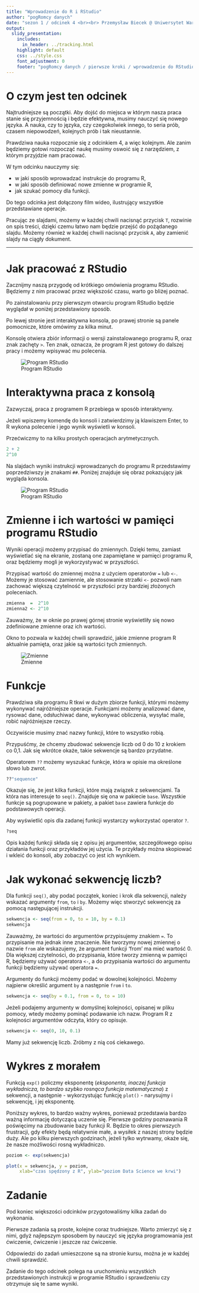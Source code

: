 ```yaml
---
title: "Wprowadzenie do R i RStudio"
author: "pogRomcy danych"
date: "sezon 1 / odcinek 4 <br><br> Przemysław Biecek @ Uniwersytet Warszawski<br><br><br>Naciśnij `A` by zamienić slajdy na ciągły tekst. <br> Naciśnij `T` by wyświetlić spis treści."
output:
  slidy_presentation:
    includes:
      in_header: ../tracking.html
    highlight: default
    css: ../style.css
    font_adjustment: 0
    footer: "pogRomcy danych / pierwsze kroki / wprowadzenie do RStudio"
---
```


# O czym jest ten odcinek

Najtrudniejsze są początki. Aby dojść do miejsca w którym nasza praca stanie się przyjemnością i będzie efektywna, musimy nauczyć się nowego języka. A nauka, czy to języka, czy czegokolwiek innego, to seria prób, czasem niepowodzeń, kolejnych prób i tak nieustannie.

Prawdziwa nauka rozpocznie się z odcinkiem 4, a więc kolejnym. Ale zanim będziemy gotowi rozpocząć naukę musimy oswoić się z narzędziem, z którym przyjdzie nam pracować.

W tym odcinku nauczymy się:

* w jaki sposób wprowadzać instrukcje do programu R,
* w jaki sposób definiować nowe zmienne w programie R,
* jak szukać pomocy dla funkcji.

Do tego odcinka jest dołączony film wideo, ilustrujący wszystkie przedstawiane operacje.

Pracując ze slajdami, możemy w każdej chwili nacisnąć przycisk `T`, rozwinie on spis treści, dzięki czemu łatwo nam będzie przejść do pożądanego slajdu. Możemy również w każdej chwili nacisnąć przycisk `A`, aby zamienić slajdy na ciągły dokument.

---

# Jak pracować z RStudio

Zacznijmy naszą przygodę od krótkiego omówienia programu RStudio. Będziemy z nim pracować przez większość czasu, warto go bliżej poznać.

Po zainstalowaniu przy pierwszym otwarciu program RStudio będzie wyglądał w poniżej przedstawiony sposób.

Po lewej stronie jest interaktywna konsola, po prawej stronie są panele pomocnicze, 
które omówimy za kilka minut.

Konsolę otwiera zbiór informacji o wersji zainstalowanego programu R, oraz znak zachęty `>`.
Ten znak, oznacza, że program R jest gotowy do dalszej pracy i możemy wpisywać mu polecenia.

![Program RStudio](figs/RStudio3.png)

# Interaktywna praca z konsolą 

Zazwyczaj, praca z programem R przebiega w sposób interaktywny.

Jeżeli wpiszemy komendę do konsoli i zatwierdzimy ją klawiszem Enter, to R wykona polecenie i jego wynik wyświetli w konsoli.

Przećwiczmy to na kilku prostych operacjach arytmetycznych.

```r
2 + 2
2^10
```

Na slajdach wyniki instrukcji wprowadzanych do programu R przedstawimy poprzedziwszy je znakami `##`. Poniżej znajduje się obraz pokazujący jak wygląda konsola.

![Program RStudio](figs/RStudio6.png)

# Zmienne i ich wartości w pamięci programu RStudio

Wyniki operacji możemy przypisać do zmiennych. 
Dzięki temu, zamiast wyświetlać się na ekranie, zostaną one zapamiętane w pamięci programu R,
oraz będziemy mogli je wykorzystywać w przyszłości.

Przypisać wartość do zmiennej można z użyciem operatorów `=` lub `<-`.
Możemy je stosować zamiennie, ale stosowanie strzałki `<-` pozwoli nam zachować większą czytelność w przyszłości przy bardziej złożonych poleceniach.

```r
zmienna  =  2^10
zmienna2 <- 2^10 
```

Zauważmy, że w oknie po prawej górnej stronie wyświetliły się nowo zdefiniowane zmienne oraz ich wartości.

Okno to pozwala w każdej chwili sprawdzić, jakie zmienne program R aktualnie pamięta, oraz jakie są wartości tych zmiennych. 

![Zmienne](figs/RStudio4.png)


# Funkcje

Prawdziwa siła programu R tkwi w dużym zbiorze funkcji, którymi możemy wykonywać najróżniejsze operacje.
Funkcjami możemy analizować dane, rysować dane, odsłuchiwać dane, wykonywać obliczenia, wysyłać maile, robić najróżniejsze rzeczy.

Oczywiście musimy znać nazwy funkcji, które to wszystko robią.

Przypuśćmy, że chcemy zbudować sekwencje liczb od 0 do 10 z krokiem co 0,1. 
Jak się wkrótce okaże, takie sekwencje są bardzo przydatne.

Operatorem `??` możemy wyszukać funkcje, która w opisie ma określone słowo lub zwrot.

```r
??"sequence"
```

Okazuje się, że jest kilka funkcji, które mają związek z sekwencjami. 
Ta która nas interesuje to `seq()`. Znajduje się ona w pakiecie `base`.
Wszystkie funkcje są pogrupowane w pakiety, a pakiet `base` zawiera funkcje do podstawowych operacji.

Aby wyświetlić opis dla zadanej funkcji wystarczy wykorzystać operator `?`.

```r
?seq
```

Opis każdej funkcji składa się z opisu jej argumentów, szczegółowego opisu działania funkcji oraz przykładów jej użycia.
Te przykłady można skopiować i wkleić do konsoli, aby zobaczyć co jest ich wynikiem.

# Jak wykonać sekwencję liczb?

Dla funkcji `seq()`, aby podać początek, koniec i krok dla sekwencji, należy wskazać argumenty `from`, `to` i `by`.
Możemy więc stworzyć sekwencję za pomocą następującej instrukcji.

```r
sekwencja <- seq(from = 0, to = 10, by = 0.1)
sekwencja
```

Zauważmy, że wartości do argumentów przypisujemy znakiem `=`. To przypisanie ma jednak inne znaczenie. Nie tworzymy nowej zmiennej o nazwie `from` ale wskazujemy, że argument funkcji ‘from’ ma mieć wartość 0.
Dla większej czytelności, do przypisania, które tworzy zmienną w pamięci R, będziemy używać operatora `<-`, a do przypisania wartości do argumentu funkcji będziemy używać operatora `=`.

Argumenty do funkcji możemy podać w dowolnej kolejności. Możemy najpierw określić argument `by` a następnie `from` i `to`.

```r
sekwencja <- seq(by = 0.1, from = 0, to = 10)
```

Jeżeli podajemy argumenty w domyślnej kolejności, opisanej w pliku pomocy, wtedy możemy pominąć podawanie ich nazw.
Program R z kolejności argumentów odczyta, który co opisuje.

```r
sekwencja <- seq(0, 10, 0.1)
```

Mamy już sekwencję liczb. Zróbmy z nią coś ciekawego.

# Wykres z morałem

Funkcją `exp()` policzmy eksponentę (*eksponenta, inaczej funkcja wykładnicza, to bardzo szybko rosnąca funkcja matematyczna*) z sekwencji, a następnie - wykorzystując funkcję `plot()` - narysujmy i sekwencję, i jej eksponentę.

Poniższy wykres, to bardzo ważny wykres, ponieważ przedstawia bardzo ważną informację dotyczącą uczenie się.
Pierwsze godziny poznawania R poświęcimy na zbudowanie bazy funkcji R. 
Będzie to okres pierwszych frustracji, gdy efekty będą relatywnie małe, a wysiłek z naszej strony będzie duży.
Ale po kilku pierwszych godzinach, jeżeli tylko wytrwamy, okaże się, że nasze możliwości rosną wykładniczo.

```r
poziom <- exp(sekwencja)

plot(x = sekwencja, y = poziom,
     xlab="czas spędzony z R", ylab="poziom Data Science we krwi")
```

# Zadanie

Pod koniec większości odcinków przygotowaliśmy kilka zadań do wykonania.

Pierwsze zadania są proste, kolejne coraz trudniejsze. Warto zmierzyć się z nimi, gdyż najlepszym sposobem by nauczyć się języka programowania jest ćwiczenie, ćwiczenie i jeszcze raz ćwiczenie.

Odpowiedzi do zadań umieszczone są na stronie kursu, można je w każdej chwili sprawdzić.

Zadanie do tego odcinek polega na uruchomieniu wszystkich przedstawionych instrukcji w programie RStudio i sprawdzeniu czy otrzymuje się te same wyniki.


